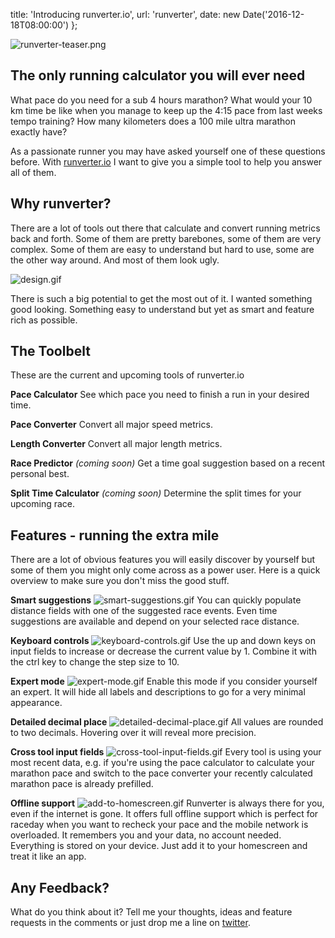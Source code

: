   title: 'Introducing runverter.io',
  url: 'runverter',
  date: new Date('2016-12-18T08:00:00')
};

![runverter-teaser.png](https://draftin.com:443/images/49111?token=VAWae3PbMh8Ntq77Xgi6KKm8YFeIECAk-4YJreIjZi1GU2hKozsTm5yCAMPITpHRqR_85spYIYgEU5HvEnakksY)

## The only running calculator you will ever need

What pace do you need for a sub 4 hours marathon? What would your 10 km time be like when you manage to keep up the 4:15 pace from last weeks tempo training? How many kilometers does a 100 mile ultra marathon exactly have?

As a passionate runner you may have asked yourself one of these questions before. With [runverter.io](https://runverter.io) I want to give you a simple tool to help you answer all of them.

## Why runverter?

There are a lot of tools out there that calculate and convert running metrics back and forth. Some of them are pretty barebones, some of them are very complex. Some of them are easy to understand but hard to use, some are the other way around. And most of them look ugly.

![design.gif](https://draftin.com:443/images/49142?token=NzCSlZxvSJcIMYwcVHehlQgj3JcG5MPcfOnGPZN-5HqYnnXbMobSqf0dAfhvuETmyBPe7fl4rzsqWiCLZhZoXYc)

There is such a big potential to get the most out of it. I wanted something good looking. Something easy to understand but yet as smart and feature rich as possible.

## The Toolbelt

These are the current and upcoming tools of runverter.io

**Pace Calculator**
See which pace you need to finish a run in your desired time.

**Pace Converter**
Convert all major speed metrics.

**Length Converter**
Convert all major length metrics.

**Race Predictor** _(coming soon)_
Get a time goal suggestion based on a recent personal best.

**Split Time Calculator** _(coming soon)_
Determine the split times for your upcoming race.

## Features - running the extra mile

There are a lot of obvious features you will easily discover by yourself but some of them you might only come across as a power user. Here is a quick overview to make sure you don't miss the good stuff.

**Smart suggestions**
![smart-suggestions.gif](https://draftin.com:443/images/49145?token=iWaiDNiIL13SuPFRSep0e4YMwjQqCpmavsTakH9_x7LZTCStnLl0qoOFL7aAXD2hSKbXUo6V1EZLIKqglt5gxlQ)
You can quickly populate distance fields with one of the suggested race events. Even time suggestions are available and depend on your selected race distance.

**Keyboard controls**
![keyboard-controls.gif](https://draftin.com:443/images/49146?token=zQ_rRypbebOqL6RJzZ55Vf7q52MCfbeiId495oFX34qv1rOhIzj5KHe5Uv29BIWjeqK6qizCqv1wSDaVxEpKFOI)
Use the up and down keys on input fields to increase or decrease the current value by 1. Combine it with the ctrl key to change the step size to 10.

**Expert mode**
![expert-mode.gif](https://draftin.com:443/images/49147?token=-Ka-9iO8L2tMbzaHWs1E_iafCfkyva3lAA0aA-I9tAM0EWh-wrZVnGlkzRGmIw0vpXEJ0EO11Gq76qT9nASUumM)
Enable this mode if you consider yourself an expert. It will hide all labels and descriptions to go for a very minimal appearance.

**Detailed decimal place**
![detailed-decimal-place.gif](https://draftin.com:443/images/49148?token=ICGs_Gy7Hw0BW10uruGPKx9RiRIhAnAd84YvaAiY3gGBKNnjIzbRKlE-T4oIMp33gbl1nBGg9n8UgJQjQrZuDj8)
All values are rounded to two decimals. Hovering over it will reveal more precision.

**Cross tool input fields**
![cross-tool-input-fields.gif](https://draftin.com:443/images/49149?token=e2Jdp7jFlbkEt8doR5DmfFlU5iaBA_txAIhfflW6cPIy02moePa6uSXUEySGjNmbRimYHzkcN_wHNdhXThSJ38Y)
Every tool is using your most recent data, e.g. if you're using the pace calculator to calculate your marathon pace and switch to the pace converter your recently calculated marathon pace is already prefilled.

**Offline support**
![add-to-homescreen.gif](https://draftin.com:443/images/49150?token=4FjiZnSASVMzP8qcBU2zmGrpKqjM1mCkRz_3DmsN8KDKkCOhhqETCAwE6zv5TTK_gnc8I-xnDWuQbLGzT0ULuGw)
Runverter is always there for you, even if the internet is gone. It offers full offline support which is perfect for raceday when you want to recheck your pace and the mobile network is overloaded. It remembers you and your data, no account needed. Everything is stored on your device. Just add it to your homescreen and treat it like an app.

## Any Feedback?

What do you think about it? Tell me your thoughts, ideas and feature requests in the comments or just drop me a line on [twitter](https://twitter.com/stefan_kracht).

